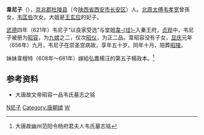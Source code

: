 '''韋尼子'''（{{bd|607年||656年||catIdx=Wei,韋}}），[[京兆郡|京兆郡]][[杜陵县|杜陵县]]（今[[陕西省|陕西省]][[西安市|西安市]][[长安区_(西安市)|长安区]]）人。[[北周|北周]][[太傅|太傅]][[韦孝宽|韦孝宽]]曾孫女，[[韦匡伯|韦匡伯]]次女，大姐是[[王玄应|王玄应]]的妃子。

[[武德|武德]]四年（621年）韦尼子“以良家受选”与堂姐[[韦珪|韋-{珪}-]]入秦王府，[[貞觀|贞观]]中，韦尼子被册为[[昭容|昭容]]，为[[九嫔|九嫔]]之二，仅次[[昭仪|昭仪]]，为正二品。韋昭容没有子女，[[显庆|显庆]]元年（656年）九月，韦尼子在崇圣宫病故，享年五十岁。同年十月，陪葬[[唐昭陵|昭陵]]。

妹妹韋檀特（608年～681年）嫁給弘農楊汪的第五子楊政本。<ref>大唐故幽州范阳令杨府君夫人韦氏墓志铭</ref>

== 参考资料 ==
*大唐故文帝昭容一品韦氏墓志之铭
{{reflist}}
{{唐太宗皇室}}
{{唐朝人小作品}}
[[Category:京兆韦氏|N尼子]]
[[Category:唐朝嫔|Category:唐朝嫔]]
[[Category:唐太宗妃嫔|W]]